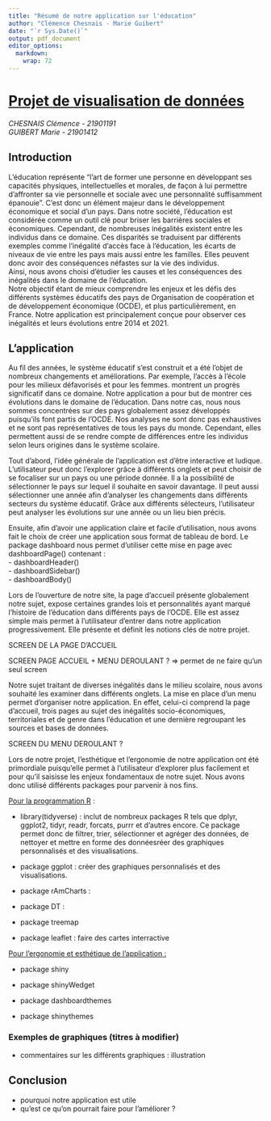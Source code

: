 ```yaml
---
title: "Résumé de notre application sur l'éducation"
author: "Clémence Chesnais - Marie Guibert"
date: "`r Sys.Date()`"
output: pdf_document
editor_options: 
  markdown: 
    wrap: 72
---
```


# [Projet de visualisation de données]{.underline}

*CHESNAIS Clémence - 21901191\
GUIBERT Marie - 21901412*

## Introduction

L'éducation représente "l'art de former une personne en développant ses
capacités physiques, intellectuelles et morales, de façon à lui
permettre d'affronter sa vie personnelle et sociale avec une
personnalité suffisamment épanouie". C'est donc un élément majeur dans
le développement économique et social d'un pays. Dans notre société,
l'éducation est considérée comme un outil clé pour briser les barrières
sociales et économiques. Cependant, de nombreuses inégalités existent
entre les individus dans ce domaine. Ces disparités se traduisent par
différents exemples comme l'inégalité d'accès face à l'éducation, les
écarts de niveaux de vie entre les pays mais aussi entre les familles.
Elles peuvent donc avoir des conséquences néfastes sur la vie des
individus.\
Ainsi, nous avons choisi d'étudier les causes et les conséquences des
inégalités dans le domaine de l'éducation.\
Notre objectif étant de mieux comprendre les enjeux et les défis des
différents systèmes éducatifs des pays de Organisation de coopération et
de développement économique (OCDE), et plus particulièrement, en France.
Notre application est principalement conçue pour observer ces inégalités
et leurs évolutions entre 2014 et 2021.

## L'application

Au fil des années, le système éducatif s'est construit et a été l'objet
de nombreux changements et améliorations. Par exemple, l'accès à l'école
pour les milieux défavorisés et pour les femmes. montrent un progrès
significatif dans ce domaine. Notre application a pour but de montrer
ces évolutions dans le domaine de l'éducation. Dans notre cas, nous nous
sommes concentrées sur des pays globalement assez développés puisqu'ils
font partis de l'OCDE. Nos analyses ne sont donc pas exhaustives et ne
sont pas représentatives de tous les pays du monde. Cependant, elles
permettent aussi de se rendre compte de différences entre les individus
selon leurs origines dans le système scolaire.

Tout d'abord, l'idée générale de l'application est d'être interactive et
ludique. L'utilisateur peut donc l'explorer grâce à différents onglets
et peut choisir de se focaliser sur un pays ou une période donnée. Il a
la possibilité de sélectionner le pays sur lequel il souhaite en savoir
davantage. Il peut aussi sélectionner une année afin d'analyser les
changements dans différents secteurs du système éducatif. Grâce aux
différents sélecteurs, l'utilisateur peut analyser les évolutions sur
une année ou un lieu bien précis.

Ensuite, afin d'avoir une application claire et facile d'utilisation,
nous avons fait le choix de créer une application sous format de tableau
de bord. Le package dashboard nous permet d'utiliser cette mise en page
avec dashboardPage() contenant :\
- dashboardHeader()\
- dashboardSidebar()\
- dashboardBody()

Lors de l'ouverture de notre site, la page d'accueil présente
globalement notre sujet, expose certaines grandes lois et personnalités
ayant marqué l'histoire de l'éducation dans différents pays de l'OCDE.
Elle est assez simple mais permet à l'utilisateur d'entrer dans notre
application progressivement. Elle présente et définit les notions clés
de notre projet.

SCREEN DE LA PAGE D'ACCUEIL

SCREEN PAGE ACCUEIL + MENU DEROULANT ? =\> permet de ne faire qu'un seul
screen

Notre sujet traitant de diverses inégalités dans le milieu scolaire,
nous avons souhaité les examiner dans différents onglets. La mise en
place d'un menu permet d'organiser notre application. En effet, celui-ci
comprend la page d'accueil, trois pages au sujet des inégalités
socio-économiques, territoriales et de genre dans l'éducation et une
dernière regroupant les sources et bases de données.

SCREEN DU MENU DEROULANT ?

Lors de notre projet, l'esthétique et l'ergonomie de notre application
ont été primordiale puisqu'elle permet à l'utilisateur d'explorer plus
facilement et pour qu'il saisisse les enjeux fondamentaux de notre
sujet. Nous avons donc utilisé différents packages pour parvenir à nos
fins.

[Pour la programmation R]{.underline} :

-   library(tidyverse) : inclut de nombreux packages R tels que dplyr,
    ggplot2, tidyr, readr, forcats, purrr et d'autres encore. Ce package
    permet donc de filtrer, trier, sélectionner et agréger des données,
    de nettoyer et mettre en forme des donnéesréer des graphiques
    personnalisés et des visualisations.

-   package ggplot : créer des graphiques personnalisés et des
    visualisations.

-   package rAmCharts :

-   package DT :

-   package treemap

-   package leaflet : faire des cartes interractive

[Pour l'ergonomie et esthétique de l'application :]{.underline}

-   package shiny

-   package shinyWedget

-   package dashboardthemes

-   package shinythemes

<!-- -->

### Exemples de graphiques (titres à modifier)

-   commentaires sur les différents graphiques : illustration

## Conclusion

-   pourquoi notre application est utile
-   qu'est ce qu'on pourrait faire pour l'améliorer ?
